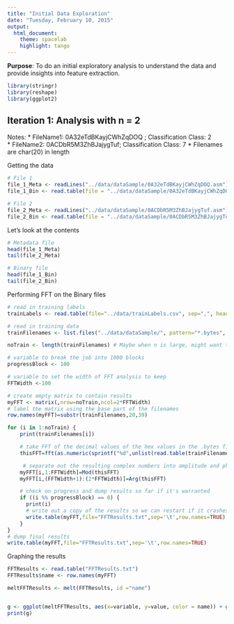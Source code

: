```yaml
---
title: "Initial Data Exploration"
date: "Tuesday, February 10, 2015"
output:
  html_document: 
    theme: spacelab  
    highlight: tango
---
```


**Purpose**: To do an initial exploratory analysis to understand the data and provide insights into feature extraction.

```r
library(stringr)
library(reshape)
library(ggplot2)

```

## Iteration 1: Analysis with n = 2

Notes: 
* FileName1: 0A32eTdBKayjCWhZqDOQ ; Classification Class: 2  
* FileName2: 0ACDbR5M3ZhBJajygTuf; Classification Class: 7
* Filenames are char(20) in length

Getting the data
```r
# File 1
file_1_Meta <- readLines("../data/dataSample/0A32eTdBKayjCWhZqDOQ.asm")
file_1_Bin <- read.table(file = "../data/dataSample/0A32eTdBKayjCWhZqDOQ.bytes", header = F)

# File 2
file_2_Meta <- readLines("../data/dataSample/0ACDbR5M3ZhBJajygTuf.asm")
file_2_Bin <- read.table(file = "../data/dataSample/0ACDbR5M3ZhBJajygTuf.bytes", header = F)
```

Let's look at the contents  
```r
# Metadata file
head(file_1_Meta)
tail(file_2_Meta)

# Binary file
head(file_1_Bin)
tail(file_2_Bin)
```

Performing FFT on the Binary files

```r

# read in training labels
trainLabels <- read.table(file="../data/trainLabels.csv", sep=",", header=T)

# read in training data
trainFilenames <- list.files("../data/dataSample/", pattern="*.bytes", full.names=TRUE)

noTrain <- length(trainFilenames) # Maybe when n is large, might want to subStrRight

# variable to break the job into 1000 blocks
progressBlock <- 100

# variable to set the width of FFT analysis to keep
FFTWidth <-100

# create empty matrix to contain results
myFFT <- matrix(,nrow=noTrain,ncol=2*FFTWidth)
# label the matrix using the base part of the filenames
row.names(myFFT)=substr(trainFilenames,20,39)

for (i in 1:noTrain) {
    print(trainFilenames[i])

    # take FFT of the decimal values of the hex values in the .bytes file with 1st column (labels) removed
    thisFFT=fft(as.numeric(sprintf("%d",unlist(read.table(trainFilenames[i])[,2:17], use.names=FALSE))))[1:FFTWidth]

     # separate out the resulting complex numbers into amplitude and phase parts and store them separately
    myFFT[i,1:FFTWidth]=Mod(thisFFT)
    myFFT[i,(FFTWidth+1):(2*FFTWidth)]=Arg(thisFFT)

    # check on progress and dump results so far if it's warranted
    if ((i %% progressBlock) == 0) {
      print(i)
      # write out a copy of the results so we can restart if it crashes
      write.table(myFFT,file="FFTResults.txt",sep='\t',row.names=TRUE)
    }
}
# dump final results
write.table(myFFT,file="FFTResults.txt",sep='\t',row.names=TRUE)

```


Graphing the results
```r
FFTResults <- read.table("FFTResults.txt")
FFTResults$name <- row.names(myFFT)

meltFFTResults <- melt(FFTResults, id ="name")


g <- ggplot(meltFFTResults, aes(x=variable, y=value, color = name)) + geom_point() + geom_density()
print(g)

```


